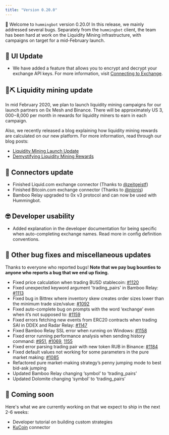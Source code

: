 ```yaml
---
title: "Version 0.20.0"
---
```


🚀 Welcome to `hummingbot` version 0.20.0! In this release, we mainly addressed several bugs. Separately from the `hummingbot` client, the team has been hard at work on the Liquidity Mining infrastructure, with campaigns on target for a mid-February launch.

## 🤖 UI Update

- We have added a feature that allows you to encrypt and decrypt your exchange API keys. For more information, visit [Connecting to Exchange](/operation/connect-exchange).

## 🌊⛏ Liquidity mining update

In mid February 2020, we plan to launch liquidity mining campaigns for our launch partners on 0x Mesh and Binance. There will be approximately US $3,000-$8,000 per month in rewards for liquidity miners to earn in each campaign.

Also, we recently released a blog explaining how liquidity mining rewards are calculated on our new platform. For more information, read through our blog posts:

- [Liquidity Mining Launch Update](https://hummingbot.io/blog/2019-12-liquidity-mining-launch/)
- [Demystifying Liquidity Mining Rewards](https://hummingbot.io/blog/2019-12-liquidity-mining-rewards/)

## 🔗 Connectors update

- Finished Liquid.com exchange connector (Thanks to [@zeitgeistf](https://github.com/zeitgeistf))
- Finished Bitcoin.com exchange connector (Thanks to [@nionis](https://github.com/nionis))
- Bamboo Relay upgraded to 0x v3 protocol and can now be used with Hummingbot.

## 🤓 Developer usability

- Added explanation in the developer documentation for being specific when auto-completing exchange names. Read more in config definition conventions.

## 🐞 Other bug fixes and miscellaneous updates

Thanks to everyone who reported bugs! **Note that we pay bug bounties to anyone who reports a bug that we end up fixing.**

- Fixed price calculation when trading BUSD stablecoin: [#1120](https://github.com/CoinAlpha/hummingbot/issues/1120)
- Fixed unexpected keyword argument 'trading_pairs' in Bamboo Relay: [#1113](https://github.com/CoinAlpha/hummingbot/issues/1113)
- Fixed bug in Bittrex where inventory skew creates order sizes lower than the minimum trade size/value: [#1092](https://github.com/CoinAlpha/hummingbot/issues/1092)
- Fixed auto-complete bug on prompts with the word ‘exchange’ even when it’s not supposed to: [#1159](https://github.com/CoinAlpha/hummingbot/issues/1159)
- Fixed errors fetching new events from ERC20 contracts when trading SAI in DDEX and Radar Relay: [#1147](https://github.com/CoinAlpha/hummingbot/issues/1147)
- Fixed Bamboo Relay SSL error when running on Windows: [#1158](https://github.com/CoinAlpha/hummingbot/pull/1158)
- Fixed error running performance analysis when sending history command: [#951](https://github.com/CoinAlpha/hummingbot/issues/951), [#1069](https://github.com/CoinAlpha/hummingbot/issues/1069), [1155](https://github.com/CoinAlpha/hummingbot/issues/1155)
- Fixed error parsing trading pair with new token RUB in Binance: [#1184](https://github.com/CoinAlpha/hummingbot/issues/1184)
- Fixed default values not working for some parameters in the pure market making: [#1085](https://github.com/CoinAlpha/hummingbot/issues/1085)
- Refactored pure market-making strategy’s penny jumping mode to best bid-ask jumping
- Updated Bamboo Relay changing ‘symbol’ to ‘trading_pairs’
- Updated Dolomite changing ‘symbol’ to ‘trading_pairs’

## 🚀 Coming soon

Here's what we are currently working on that we expect to ship in the next 2-6 weeks:

- Developer tutorial on building custom strategies
- [KuCoin](https://www.kucoin.com/) connector
